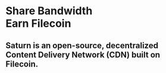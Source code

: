 
# Share Bandwidth<br/> Earn Filecoin

## Saturn is an open-source, decentralized <br/> Content Delivery Network (CDN) built on Filecoin.  
